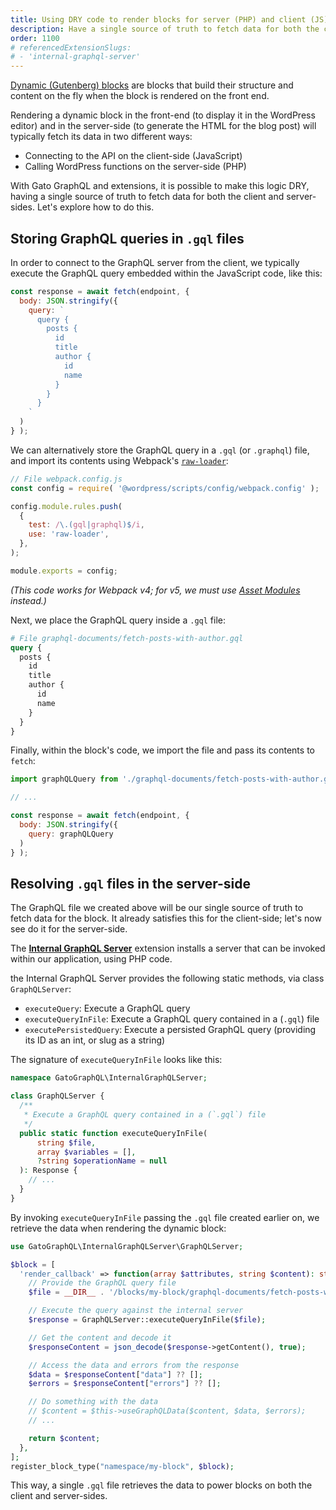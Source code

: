 ```yaml
---
title: Using DRY code to render blocks for server (PHP) and client (JS) sides [PRO]
description: Have a single source of truth to fetch data for both the client and server-sides when rendering dynamic Gutenberg blocks.
order: 1100
# referencedExtensionSlugs:
# - 'internal-graphql-server'
---
```


[Dynamic (Gutenberg) blocks](https://developer.wordpress.org/block-editor/how-to-guides/block-tutorial/creating-dynamic-blocks/) are blocks that build their structure and content on the fly when the block is rendered on the front end.

Rendering a dynamic block in the front-end (to display it in the WordPress editor) and in the server-side (to generate the HTML for the blog post) will typically fetch its data in two different ways:

- Connecting to the API on the client-side (JavaScript)
- Calling WordPress functions on the server-side (PHP)

With Gato GraphQL and extensions, it is possible to make this logic DRY, having a single source of truth to fetch data for both the client and server-sides. Let's explore how to do this.

## Storing GraphQL queries in `.gql` files

In order to connect to the GraphQL server from the client, we typically execute the GraphQL query embedded within the JavaScript code, like this:

```js
const response = await fetch(endpoint, {
  body: JSON.stringify({
    query: `
      query {
        posts {
          id
          title
          author {
            id
            name
          }
        }
      }
    `
  )
} );
```

We can alternatively store the GraphQL query in a `.gql` (or `.graphql`) file, and import its contents using Webpack's [`raw-loader`](https://v4.webpack.js.org/loaders/raw-loader/):

```js
// File webpack.config.js
const config = require( '@wordpress/scripts/config/webpack.config' );

config.module.rules.push(
  {
    test: /\.(gql|graphql)$/i,
    use: 'raw-loader',
  },
);

module.exports = config;
```

_(This code works for Webpack v4; for v5, we must use [Asset Modules](https://webpack.js.org/guides/asset-modules/) instead.)_

Next, we place the GraphQL query inside a `.gql` file:

```graphql
# File graphql-documents/fetch-posts-with-author.gql
query {
  posts {
    id
    title
    author {
      id
      name
    }
  }
}
```

Finally, within the block's code, we import the file and pass its contents to `fetch`:

```js
import graphQLQuery from './graphql-documents/fetch-posts-with-author.gql';

// ...

const response = await fetch(endpoint, {
  body: JSON.stringify({
    query: graphQLQuery
  )
} );
```

## Resolving `.gql` files in the server-side

The GraphQL file we created above will be our single source of truth to fetch data for the block. It already satisfies this for the client-side; let's now see do it for the server-side.

The **[Internal GraphQL Server](/extensions-reference/internal-graphql-server)** extension installs a server that can be invoked within our application, using PHP code.

<Banner type="info">

the Internal GraphQL Server provides the following static methods, via class `GraphQLServer`:

- `executeQuery`: Execute a GraphQL query
- `executeQueryInFile`: Execute a GraphQL query contained in a (`.gql`) file
- `executePersistedQuery`: Execute a persisted GraphQL query (providing its ID as an int, or slug as a string)

</Banner>

The signature of `executeQueryInFile` looks like this:

```php
namespace GatoGraphQL\InternalGraphQLServer;

class GraphQLServer {
  /**
   * Execute a GraphQL query contained in a (`.gql`) file
   */
  public static function executeQueryInFile(
      string $file,
      array $variables = [],
      ?string $operationName = null
  ): Response {
    // ...
  }
}
```

By invoking `executeQueryInFile` passing the `.gql` file created earlier on, we retrieve the data when rendering the dynamic block:

```php
use GatoGraphQL\InternalGraphQLServer\GraphQLServer;

$block = [
  'render_callback' => function(array $attributes, string $content): string {
    // Provide the GraphQL query file
    $file = __DIR__ . '/blocks/my-block/graphql-documents/fetch-posts-with-author.gql';

    // Execute the query against the internal server
    $response = GraphQLServer::executeQueryInFile($file);

    // Get the content and decode it
    $responseContent = json_decode($response->getContent(), true);

    // Access the data and errors from the response
    $data = $responseContent["data"] ?? [];
    $errors = $responseContent["errors"] ?? [];

    // Do something with the data
    // $content = $this->useGraphQLData($content, $data, $errors);
    // ...

    return $content;
  },
];
register_block_type("namespace/my-block", $block);
```

This way, a single `.gql` file retrieves the data to power blocks on both the client and server-sides.
